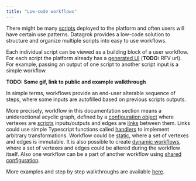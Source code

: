 ```yaml
---
title: "Low-code workflows"
---
```


There might be many [scripts](../scripting) deployed to the platform
and often users will have certain use patterns. Datagrok provides a
low-code solution to structure and organize multiple scripts into easy
to use workflows.

Each individual script can be viewed as a building block of a user
workflow. For each script the platform already has a [generated
UI]('/') (__TODO:__ RFV url). For example, passing an output of one
script to another script input is a simple workflow.

__TODO: Some gif, link to public and example walkthrough__

In simple terms, workflows provide an end-user alterable sequence of
steps, where some inputs are autofilled based on previous scripts
outputs.

More precisely, workflow in this documentation section means a
uniderectional acyclic graph, defined by a [configuration
object](configuration) where vertexes are
[scripts](overview#scripts-as-nodes) inputs/outputs and edges are
[links](overview#links-as-edges) between them. Links could use simple
Typescript functions called [handlers](overview#links-handlers) to
implement arbitrary transformations. Workflow could be
[static](configuration#static-pipelines), where a set of vertexes and
edges is immutable. It is also possible to create [dynamic
workflows](configuration#dynamic-pipelines), where a set of vertexes
and edges could be altered during the workflow itself. Also one
workflow can be a part of another workflow using [shared
configuration](configuration#reusing-pipelines).

More examples and step by step walkthroughs are available
[here](examples).
